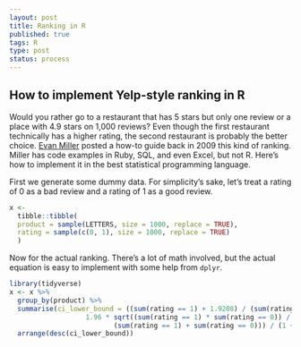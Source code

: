 ```yaml
--- 
layout: post
title: Ranking in R
published: true
tags: R
type: post
status: process
---
```


## How to implement Yelp-style ranking in R

Would you rather go to a restaurant that has 5 stars but only one review or a place with 4.9 stars on 1,000 reviews? Even though the first restaurant technically has a higher rating, the second restaurant is probably the better choice. [Evan Miller](http://www.evanmiller.org/how-not-to-sort-by-average-rating.html) posted a how-to guide back in 2009 this kind of ranking. Miller has code examples in Ruby, SQL, and even Excel, but not R. Here's how to implement it in the best statistical programming language.

First we generate some dummy data. For simplicity's sake, let's treat a rating of 0 as a bad review and a rating of 1 as a good review.

```r

x <-
  tibble::tibble(
  product = sample(LETTERS, size = 1000, replace = TRUE),
  rating = sample(c(0, 1), size = 1000, replace = TRUE)
  )
```

Now for the actual ranking. There's a lot of math involved, but the actual equation is easy to implement with some help from `dplyr`.

```r
library(tidyverse)
x <- x %>%
  group_by(product) %>%
  summarise(ci_lower_bound = ((sum(rating == 1) + 1.9208) / (sum(rating == 1) + sum(rating == 0)) - 
                   1.96 * sqrt((sum(rating == 1) * sum(rating == 0)) / (sum(rating == 1) + sum(rating == 0)) + 0.9604) / 
                          (sum(rating == 1) + sum(rating == 0))) / (1 + 3.8416 / (sum(rating == 1) + sum(rating == 0)))) %>%
  arrange(desc(ci_lower_bound))
```

